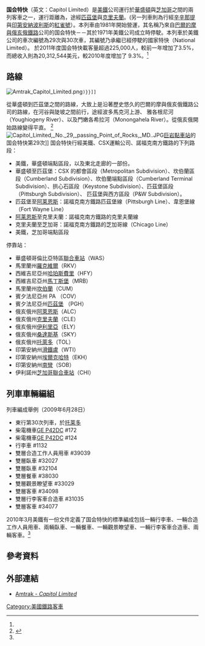 {{Infobox rail service
| box_width   = 
| name        = 国会特快<br>Capitol Limited
| logo        =
| logo_width  =
| image       = Amtrak 30 on the Magnolia Cutoff.jpg
| image_width = 300px
| caption     = 在西維吉尼亞州的美格諾利亞（Magnolia）駛出格拉漢隧道（Graham Tunnel）並跨過波多馬克河的国会特快。
| type        = 城際列車
| status      = 營運中
| locale      = 美國東部
| first       =  1981年10月1日
| last        =
| operator    = [[Amtrak|Amtrak]]
| formeroperator=
| ridership   = 每日621人次 <br/>2011財政年度226,597 人次<ref name="FY2011">{{cite web |title= Amtrak Ridership Rolls Up Best-Ever Records |publisher= [[Amtrak|Amtrak]] |date= 13 October 2011 |url= http://www.amtrak.com/servlet/BlobServer?blobcol=urldata&blobtable=MungoBlobs&blobkey=id&blobwhere=1249232964000&blobheader=application%2Fpdf&blobheadername1=Content-disposition&blobheadervalue1=attachment;filename=Amtrak_ATK-11-133_Record_FY11_Ridership_and_Revenue.pdf |format= PDF |accessdate= 7 February 2012 |archive-date= 2014-05-25 |archive-url= https://web.archive.org/web/20140525131139/http://www.amtrak.com/servlet/BlobServer?blobcol=urldata&blobtable=MungoBlobs&blobkey=id&blobwhere=1249232964000&blobheader=application%2Fpdf&blobheadername1=Content-disposition&blobheadervalue1=attachment;filename=Amtrak_ATK-11-133_Record_FY11_Ridership_and_Revenue.pdf |dead-url= no }}</ref>
| start       = [[华盛顿哥伦比亚特区|華盛頓]]
| stops       = 14
| end         = [[芝加哥|芝加哥]]
| distance    = {{convert|764|mi|abbr=on}}
| journeytime = 18 小時
| frequency   = 每日開行
| class       = 一般客車與頭等車
| access      = 
| seating     = 客機式座椅
| sleeping    = 雙層車廂坐臥綜合室（ Roomette ）（二床）<br /> 家庭臥房（四床） <br /> 雙層車廂臥室（二床）<br /> 雙層車廂套房（四床） <br /> 雙層車廂身障臥室（二床）
| autorack    =
| catering    = 餐車有全瓷器餐具服務<ref>{{cite web | title=Amtrak System Timetable | date=November 7, 2011 | accessdate=2011-12-13 | url=http://www.amtrak.com/servlet/ContentServer?c=AM_Route_C&pagename=am%2FLayout&cid=1241245652139 | author=[[Amtrak|Amtrak]] | archive-date=2011-12-13 | archive-url=https://web.archive.org/web/20111213192929/http://www.amtrak.com/servlet/ContentServer?c=AM_Route_C&pagename=am%2FLayout&cid=1241245652139 | dead-url=no }}</ref>
| observation = 觀景瞭望車
| entertainment=
| trainnumber = 29（華盛頓–芝加哥）<br>30（芝加哥–華盛頓）
| baggage     = 某些車站有行李托運服務
| otherfacilities=
| stock       = 
| gauge       = {{RailGauge|sg}}
| el          =
| speed       = 
| map         = {{Infobox rdt|Amtrak Capitol Limited}}
| map_state   = collapsed
| owners      = [[CSX運輸|CSX運輸]]公司與[[諾福克南方鐵路|諾福克南方鐵路]]
}}
'''国会特快'''（英文：Capitol Limited）是[[美鐵|美鐵]]公司運行於[[華盛頓|華盛頓]]與[[芝加哥|芝加哥]]之間的兩列客車之一，運行距離為{{convert|764|mi|km}}，途經[[匹茲堡|匹茲堡]]與[[克里夫蘭|克里夫蘭]]。(另一列車則為行經[[辛辛那提|辛辛那提]]與[[印第安納波利斯|印第安納波利斯]]的[[紅雀號|紅雀號]]）。本列車由1981年開始營運，其名稱乃來自[[巴爾的摩與俄亥俄鐵路|巴爾的摩與俄亥俄鐵路]]公司的国会特快－－其於1971年美鐵公司成立時停駛。本列車於美鐵公司的車次編號為29次與30次車，其編號乃承繼已經停駛的國家特快（National Limited）。
於2011年度国会特快載客量超過225,000人，較前一年增加了3.5%，而總收入則為20,312,544美元，較2010年度增加了 9.3%。<ref name="FY2011"/>
<!--
== History ==
On October 1, 1981, Amtrak inaugurated its ''Capitol Limited''. It ran over the same route as the B&O's train east of [[Pittsburgh,_Pennsylvania|Pittsburgh]], but west of Pittsburgh it ran combined with the Chicago-New York ''[[Broadway_Limited|Broadway Limited]]'' over the former [[Pennsylvania_Railroad|Pennsylvania Railroad]]'s [[Pittsburgh,_Fort_Wayne_and_Chicago_Railway|Pittsburgh, Fort Wayne and Chicago Railway]]. Its numbers, 440 (eastbound) and 441 (westbound), were derived from the ''Broadway Limited's'' 40 and 41 and the new train also used [[Heritage_Fleet|Heritage Fleet]] equipment.<ref>{{cite web | title=National Train Timetables | date=October 25, 1981 | accessdate=2010-05-22 | url=http://www.timetables.org/full.php?group=19811025&item=0033 | author=[[Amtrak|Amtrak]]}}</ref> The new train replaced the ''Broadway Limited'''s former Washington section which had diverged at [[Philadelphia,_Pennsylvania|Philadelphia, Pennsylvania]].<ref name="Sanders109">{{cite book | first=Craig | last=Sanders | year=2009 | publisher=Arcadia | title=Canton Area Railroads | url=http://books.google.com/books?id=IeEiaVoFAIwC&dq}}; 109.</ref>

In late 1984, the ''Capitol Limited'' re-equipped with new [[Amfleet|Amfleet]] II coaches but also lost its full diner east of Pittsburgh. Beginning with the October 26, 1986, timetable, Amtrak split up the ''Capitol Limited'' and ''Broadway Limited''. The former received new numbers, 29 and 30 (which formerly belonged to the defunct ''[[National_Limited|National Limited]]''), and a later schedule. The ''Capitol Limited'' continued to operate over the same route. With the change the ''Capitol Limited'' regained a full diner east of Pittsburgh, which it had lost in 1984.<ref name="welsh" />{{rp|146}}

On November 12, 1990, trains were rerouted west of [[Alliance,_Ohio|Alliance, Ohio]], due to [[Conrail|Conrail]]'s desire to abandon part of the former PFW&C in northwestern [[Indiana|Indiana]]; the ''Capitol Limited'' now uses the former Pennsylvania Railroad Cleveland and Pittsburgh (C&P) line north from Alliance through [[Hudson,_Ohio|Hudson, Ohio]], to Cleveland route. The ''Broadway Limited'' and its successor, the ''[[Three_Rivers_(Amtrak)|Three Rivers]]'', were re-routed over the B&O's Chicago-Pittsburgh route.<ref name="welsh" />{{rp|146–147}} In October 1994, Amtrak, with great fanfare, relaunched the ''Capitol Limited'' with a new bilevel [[Superliner_(railcar)|Superliner II]] consist.<ref>{{cite web | title=National Timetable | date=October 30, 1994 | accessdate=2010-05-23 | url=http://www.timetables.org/browse/?group=19941030n&item=0019 | author=[[Amtrak|Amtrak]]}}</ref><ref>{{cite news | title=Superliner introduces travel to Chicago-Toledo-Washington | first=David | last=Patch | publisher=''[[Toledo_Blade|Toledo Blade]]'' | date=October 26, 1994 | accessdate=2010-05-23 | url=http://news.google.com/newspapers?id=qkYxAAAAIBAJ&sjid=fQMEAAAAIBAJ&pg=5537,8029169&dq=amtrak+capitol+limited&hl=en}}</ref>

On February 16, 1996, an eastbound rush-hour [[MARC_Train|MARC]] commuter train headed to [[Washington_Union_Station|Washington Union Station]] [[1996_Silver_Spring,_Maryland_train_collision|collided]] with the westbound ''Capitol Limited'' near Georgetown Junction on a snow-covered stretch of track just west of [[Silver_Spring,_Maryland|Silver Spring, Maryland]]. Eleven people died aboard the MARC train in the accident. Three died of injuries suffered in the impact; the rest were killed by smoke and flames. The MARC engineer and two conductors were among the dead.<ref name="The Baltimore Sun">{{cite web | work=The Baltimore Sun | url=http://articles.baltimoresun.com/1996-02-20/news/1996051133_1_passengers-signal-train-accident | title=Collision in Silver Spring MARC-Amtrak tragedy | date=February 20, 1996 | accessdate=April 24, 2012}}</ref>

=== Through cars ===
Between 1984 and 1986 and again from 1991 to 1993, the ''Capitol Limited'' exchanged a [[Chicago|Chicago]]-[[Miami,_Florida|Miami]] coach with the New York-[[Miami|Miami]] ''[[Silver_Star_(Amtrak)|Silver Star]]'' at Washington, D.C.

During 1997 and part of 1998, Amtrak operated the ''Capitol Limited'' in conjunction with the ''[[Southwest_Chief|Southwest Chief]]'', a daily Los Angeles–Chicago service. The two trains used the same [[Superliner_(railcar)|Superliner]] equipment sets, and passengers traveling on both trains could remain aboard during the layover in Chicago. Originally announced in 1996, Amtrak planned to call this through service the "''National Chief''" with its own numbers (15/16), although the name and numbers were never used. Amtrak dropped the practice with the May 1998 timetable.<ref>{{cite web | title=Amtrak National Timetable | date=November 10, 1996 | accessdate=2010-03-14 | url=http://www.timetables.org/full.php?group=19961110n&item=0040}}</ref><ref>{{cite web | title=Amtrak National Timetable | date=May 11, 1997 | accessdate=2010-03-14 | url=http://www.timetables.org/full.php?group=19970511n&item=0024}}</ref><ref>{{cite web | title=Amtrak National Timetable | date=May 17, 1998 | accessdate=2010-03-14 | url=http://www.timetables.org/full.php?group=19980517n&item=0046}}</ref>

This route was mentioned amongst five others in the July 2010 issue of ''Trains'' magazine as slated for performance improvement,<ref name="Trains 2010">"Amtrak Trains Under the Microscope in 2010", ''Trains'', July 2010, 20.</ref> and as part of its federally mandated analysis of the worst-performing long-distance routes, Amtrak determined that reinstating a through-car connection with the [[Pennsylvanian_(Amtrak)|''Pennsylvanian'']] would result in the highest gain in monetary and customer service measurements of possible options.<ref name="trains web"/> To implement this, Amtrak plans to operate a [[Viewliner|Viewliner]] sleeper car, an [[Amfleet|Amfleet]] cafe car and two Amfleet coaches between Chicago and New York via the ''Capitol Limited'' and ''Pennsylvanian'' beginning sometime in 2011.<ref name="trains web">{{cite web|url=http://trn.trains.com/~/media/Files/PDF/CapLtdPIPsec210PRIIA9-30-10.ashx|title=PRIIA Section 210 FY10 Performance Improvement Plan Capitol Limited|publisher=Amtrak|work=Trains Magazine|accessdate=13 November 2010}}</ref> ''Trains'' magazine picked up on this in their January 2011 issue, citing that a switch would be re-installed to give the thru-cars access to parallel track. Also cited was the consist switch that would take place (shuffling sleeper and coach positions so that the transition sleeper was in the rear), an eight-hour layover on Sundays due to the ''Pennsylvanian'''s 1:20p departure (since eliminated), and the lack of Viewliner sleepers to accommodate the service (also cited are that the new ones would not roll out until 2012 at the very earliest).<ref>"Amtrak's Improvement Wish List", ''Trains'', January 2011, 20-21.</ref>
-->

==路線==
 [[File:Amtrak_Capitol_Limited.png|thumb]])}}]]
從華盛頓到匹茲堡之間的路線，大致上是沿著歷史悠久的巴爾的摩與俄亥俄鐵路公司的路線，在河谷與陡坡之間前行，途經波多馬克河上游、 雅各根尼河（Youghiogeny River）、以及門嫩各希拉河（Monongahela River）。從俄亥俄開始路線變得平直。 <ref>{{cite web | url=http://www.amtrak.com/ccurl/280/507/Amtrak-Capitol-Limited-Train-Route-Guide.pdf | title=国会特快路線圖 | author=[[Amtrak|Amtrak]] | accessdate=2014-03-12 | archive-date=2014-08-24 | archive-url=https://web.archive.org/web/20140824084612/http://www.amtrak.com/ccurl/280/507/Amtrak-Capitol-Limited-Train-Route-Guide.pdf | dead-url=no }}</ref>
[[File:Capitol_Limited,_No._29,_passing_Point_of_Rocks,_MD..JPG|thumb]][[巨岩點車站|巨岩點車站]]的国会特快第29次]]
国会特快行經美鐵、CSX運輸公司、諾福克南方鐵路的下列路段：
*美鐵，華盛頓端點區段，以及東北走廊的一部份。 
*華盛頓至匹茲堡：CSX 的都會區段（Metropolitan Subdivision）、坎伯蘭區段（Cumberland Subdivision）、坎伯蘭端點區段（Cumberland Terminal Subdivision）、拱心石區段（Keystone Subdivision）、匹茲堡區段（Pittsburgh Subdivision）、 匹茲堡與西方區段（P&W Subdivision）。
*匹茲堡至[[阿莱恩斯|阿莱恩斯]]：諾福克南方鐵路匹茲堡線（Pittsburgh Line）、韋恩堡線（Fort Wayne Line）
*[[阿莱恩斯|阿莱恩斯]]至克里夫蘭：諾福克南方鐵路的克里夫蘭線
*克里夫蘭至芝加哥：諾福克南方鐵路的芝加哥線（Chicago Line）
*美鐵，芝加哥端點區段
停靠站：
*華盛頓哥倫比亞特區[[華盛頓聯合車站|聯合車站]]（WAS）
*馬里蘭州[[羅克維爾_(馬里蘭州)|羅克維爾]]（RKV）
*西維吉尼亞州[[哈珀斯费里_(西弗吉尼亚州)|哈珀斯費里]]（HFY）
*西維吉尼亞州[[马丁斯堡_(西弗吉尼亚州)|馬丁斯堡]]（MRB）
*馬里蘭州[[坎伯蘭_(馬里蘭州)|坎伯蘭]]（CUM）
*賓夕法尼亞州{{link-en|康奈爾斯維爾 (賓夕法尼亞州)|Connellsville, Pennsylvania|康奈爾斯維爾}} PA （COV）
*賓夕法尼亞州[[匹茲堡|匹茲堡]] （PGH）
*俄亥俄州[[阿萊恩斯|阿萊恩斯]]（ALC）
*俄亥俄州[[克里夫蘭|克里夫蘭]]（CLE）
*俄亥俄州[[伊利里亞|伊利里亞]]（ELY）
*俄亥俄州[[桑达斯基_(俄亥俄州)|桑達斯基]]（SKY）
*俄亥俄州[[托莱多_(俄亥俄州)|托萊多]]（TOL）
*印第安納州[[滑鐵盧_(印地安納州)|滑鐵盧]]（WTI）
*印第安納州[[埃尔克哈特_(印第安纳州)|埃爾克哈特]]（EKH）
*印第安納州[[南本德_(印地安納州)|南彎]]（SOB）
*伊利諾州[[芝加哥聯合車站|芝加哥聯合車站]]（CHI） 

== 列車車輛編組 ==
列車編成舉例（2009年6月28日）

* 東行第30次列車，於[[托莱多_(俄亥俄州)|托莱多]]
* 柴電機車[[通用電氣_P42DC_柴電機車|GE P42DC]] #172
* 柴電機車[[通用電氣_P42DC_柴電機車|GE P42DC]] #124
* 行李車 #1132
* 雙層合造工作人員用車 #39039
* 雙層臥車 #32027
* 雙層臥車 #32104
* 雙層餐車 #38030
* 雙層觀景瞭望車 #33029
* 雙層客車 #34098
* 雙層行李客車合造車 #31035
* 雙層客車 #34077

2010年3月美鐵有一份文件定義了国会特快的標準編成包括一輛行李車、一輛合造工作人員用車、兩輛臥車、一輛餐車、一輛觀景瞭望車、一輛行李客車合造車、兩輛客車。<ref name="rq" />

== 參考資料 ==
{{Reflist|refs=
<ref name="rq"><{{cite web | title=Request for Qualifications forNational Onboard Wi-Fi Installation Project | url=http://www.scribd.com/doc/27829018/Amtrak-National-Onboard-WiFi-Request-for-Qualifications | author=Amtrak | date=March 4, 2010 | accessdate=May 26, 2011 | archive-date=2016-03-05 | archive-url=https://web.archive.org/web/20160305082216/https://www.scribd.com/doc/27829018/Amtrak-National-Onboard-WiFi-Request-for-Qualifications | dead-url=no }}</ref>
}}

== 外部連結 ==
{{commons category|Capitol Limited}}
{{Attached KML|display=title,inline}}
* [http://www.amtrak.com/servlet/ContentServer/AM_Route_C/1241245652139/1237405732511 Amtrak - ''Capitol Limited'']{{Wayback|url=http://www.amtrak.com/servlet/ContentServer/AM_Route_C/1241245652139/1237405732511 |date=20120225134507 }}

{{DEFAULTSORT:Capitol Limited (Amtrak Train)}}
{{美國國鐵營運列車}}
[[Category:美國鐵路客車|Category:美國鐵路客車]]